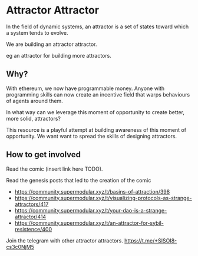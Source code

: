 
# Attractor Attractor

In the field of dynamic systems, an attractor is a set of states toward which a system tends to evolve.

We are building an attractor attractor.

eg an attractor for building more attractors.

## Why?

With ethereum, we now have programmable money.  Anyone with programming skills can now create an incentive field that warps behaviours of agents around them.  

In what way can we leverage this moment of opportunity to create better, more solid, attractors?

This resource is a playful attempt at building awareness of this moment of opportunity.  We want want to spread the skills of designing attractors.

## How to get involved

Read the comic (insert link here TODO).

Read the genesis posts that led to the creation of the comic

- https://community.supermodular.xyz/t/basins-of-attraction/398
- https://community.supermodular.xyz/t/visualizing-protocols-as-strange-attractors/417
- https://community.supermodular.xyz/t/your-dao-is-a-strange-attractor/414
- https://community.supermodular.xyz/t/an-attractor-for-sybil-resistence/400

Join the telegram with other attractor attractors. https://t.me/+SISOI8-cs3c0NjM5
